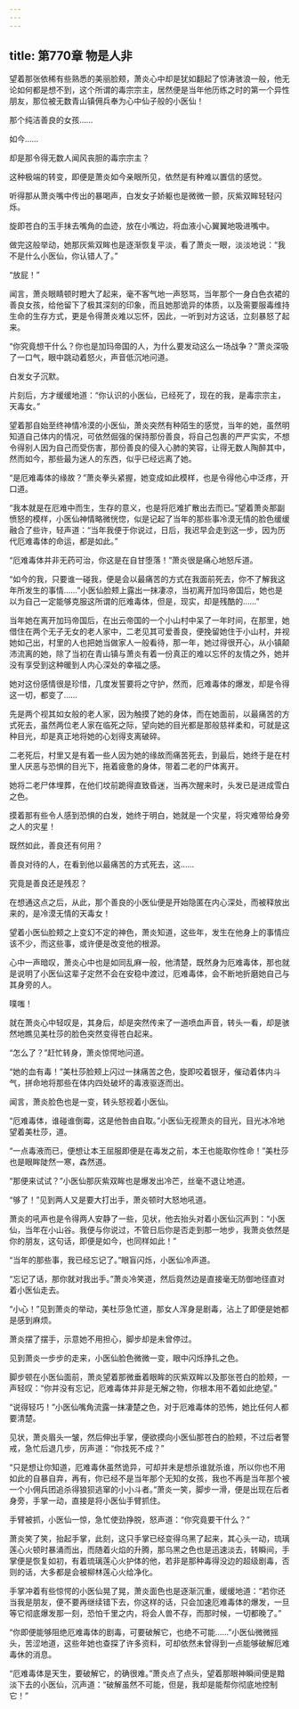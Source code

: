 ```yaml
---
---
---
```

title: 第770章 物是人非
---



望着那张依稀有些熟悉的美丽脸颊，萧炎心中却是犹如翻起了惊涛骇浪一般，他无论如何都是想不到，这个所谓的毒宗宗主，居然便是当年他历练之时的第一个异性朋友，那位被无数青山镇佣兵奉为心中仙子般的小医仙！

那个纯洁善良的女孩……

如今……

却是那令得无数人闻风丧胆的毒宗宗主？

这种极端的转变，即便是萧炎如今亲眼所见，依然是有种难以置信的感觉。

听得那从萧炎嘴中传出的暴喝声，白发女子娇躯也是微微一颤，灰紫双眸轻轻闪烁。

旋即苍白的玉手抹去嘴角的血迹，放在小嘴边，将血液小心翼翼地吸进嘴中。

做完这般举动，她那灰紫双眸也是逐渐恢复平淡，看了萧炎一眼，淡淡地说：“我不是什么小医仙，你认错人了。”

“放屁！”

闻言，萧炎眼睛顿时瞪大了起来，毫不客气地一声怒骂，当年那个一身白色衣裙的善良女孩，给他留下了极其深刻的印象，而且她那诡异的体质，以及需要服毒维持生命的生存方式，更是令得萧炎难以忘怀，因此，一听到对方这话，立刻暴怒了起来。

“你究竟想干什么？你也是加玛帝国的人，为什么要发动这么一场战争？”萧炎深吸了一口气，眼中跳动着怒火，声音低沉地问道。

白发女子沉默。

片刻后，方才缓缓地道：“你认识的小医仙，已经死了，现在的我，是毒宗宗主，天毒女。”

望着那自始至终神情冷漠的小医仙，萧炎突然有种陌生的感觉，当年的她，虽然明知道自己体内的情况，可依然倔强的保持那份善良，将自己包裹的严严实实，不想令得别人因为自己而受伤害，那份善良的侵入心肺的笑容，让得无数人陶醉其中，然而如今，那些最为迷人的东西，似乎已经远离了她。

“是厄难毒体的缘故？”萧炎拳头紧握，她变成如此模样，也是令得他心中泛疼，开口道。

“我本就是在厄难中而生，生存的意义，也是将厄难扩散出去而已。”望着萧炎那副愤怒的模样，小医仙神情略微恍惚，似是记起了当年的那些事冷漠无情的脸色缓缓融合了些许，轻声道：“当年我便于你说过，日后，我迟早会走到这一步，因为历代厄难毒体的命运，都是如此。”

“厄难毒体并非无药可治，你这是在自甘堕落！”萧炎很是痛心地怒斥道。

“如今的我，只要谁一碰我，便是会以最痛苦的方式在我面前死去，你不了解我这年所发生的事情……”小医仙脸颊上露出一抹凄凉，当初离开加玛帝国后，她也是以为自己一定能够克服这所谓的厄难毒体，但是，现实，却是残酷的……”

当年她在离开加玛帝国后，在出云帝国的一个小山村中呆了一年时间，在那里，她借住在两个无子无女的老人家中，二老见其可爱善良，便挽留她住于小山村，并视她如己出，村里的人也把她当做家人一般看待，那一年，她过得很开心，从小镇颠沛流离的她，除了当初在青山镇与萧炎有着一份真正的难以忘怀的友情之外，她并没有享受到这种暖到人内心深处的幸福之感。

她对这份感情很是珍惜，几度发誓要将之守护，然而，厄难毒体的爆发，却是令得这一切，都变了……

先是两个视其如女般的老人家，因为触摸了她的身体，而在她面前，以最痛苦的方式死去，虽然两位老人家在临死之际，望向她的目光都是那般慈祥柔和，可就是这种目光，却是真正地将她的心划得支离破碎。

二老死后，村里又是有着一些人因为她的缘故而痛苦死去，到最后，她终于是在村里人厌恶与恐惧的目光下，拖着疲惫的身体，带着二老的尸体离开。

她将二老尸体埋葬，在他们坟前跪得直致昏迷，当再次醒来时，头发已是进成雪白之色。

摸着那有些令人感到恐惧的白发，她终于明白，她就是一个灾星，将灾难带给身旁之人的灾星！

既然如此，善良还有何用？

善良对待的人，在看到他以最痛苦的方式死去，这……

究竟是善良还是残忍？

在想通这点之后，从此，那个善良的小医仙便是开始隐匿在内心深处，而被释放出来的，是冷漠无情的天毒女！

望着小医仙脸颊之上变幻不定的神色，萧炎知道，这些年，发生在他身上的事情应该不少，而这些事，或许便是改变他的根源。

心中一声暗叹，萧炎心中也是如同乱麻一般，他清楚，既然身为厄难毒体，那也就是说明了小医仙这辈子定然不会在安稳中渡过，厄难毒体，会不断地折磨她自己与其身旁的人。

噗嗤！

就在萧炎心中轻叹是，其身后，却是突然传来了一道喷血声音，转头一看，却是骇然地瞧见美杜莎的脸色突然变得苍白起来。

“怎么了？”赶忙转身，萧炎惊愕地问道。

“她的血有毒！”美杜莎脸颊上闪过一抹痛苦之色，旋即咬着银牙，催动着体内斗气，拼命地将那些在体内四处破坏的毒液驱逐而出。

闻言，萧炎脸色也是一变，转头怒视着小医仙。

“厄难毒体，谁碰谁倒霉，这是他咎由自取。”小医仙无视萧炎的目光，目光冰冷地望着美杜莎，道。

“一点毒液而已，便想让本王屈服即便是在毒发之前，本王也能取你性命！”美杜莎也是眼眸陡然一寒，森然道。

“那便来试试？”小医仙那灰紫双眸也是爆发出冷芒，丝毫不退让地道。

“够了！”见到两人又是要大打出手，萧炎顿时大怒地吼道。

萧炎的吼声也是令得两人安静了一些，见状，他去抬头对着小医仙沉声到：“小医仙，当年在小山谷。我便与你说过，不管日后你是否走到那一地步，我萧炎依然是你的朋友，这句话，即便是如今，也同样如此！”

“当年的那些事，我已经忘记了。”眼盲闪烁，小医仙冷声道。

“忘记了话，那你就对我出手。”萧炎冷笑道，然后竟然边是直接毫无防御地径直对着小医仙走去。

“小心！”见到萧炎的举动，美杜莎急忙道，那女人浑身是剧毒，沾上了即便是她都是感到麻烦。

萧炎摆了摆手，示意她不用担心，脚步却是未曾停过。

见到萧炎一步步的走来，小医仙脸色微微一变，眼中闪烁挣扎之色。

脚步顿在小医仙面前，萧炎望着那微垂着眼眸的灰紫双眸以及那张苍白的脸颊，一声轻叹：“你并没有忘记，厄难毒体并非是无解之物，你根本用不着如此绝望。”

“说得轻巧！”小医仙嘴角流露一抹凄楚之色，对于厄难毒体的恐怖，她比任何人都要清楚。

见状，萧炎眉头一皱，然后伸出手掌，便欲摸向小医仙那苍白的脸颊，不过后者警戒，急忙后退几步，厉声道：“你找死不成？”

“只是想让你知道，厄难毒休虽然诡异，可却并未是想杀谁就杀谁，所以你也不用如此的自暴自弃，再有，你已经不是当年那个无知的女孩，我也不再是当年那个被一个小佣兵团追杀得狼狈逃窜的小小斗者。”萧炎一笑，脚步一滑，便是出现在后者身旁，手掌一动，直接是将小医仙手臂抓住。

手臂被抓，小医仙一惊，急忙使劲挣脱，怒声道：“你究竟要干什么？”

萧炎笑了笑，抬起手掌，此刻，这只手掌已经变得乌黑了起来，其心头一动，琉璃莲心火顿时暴涌而出，而随着火焰的升腾，那乌黑之色也是迅速淡去，转瞬间，手掌便是恢复如初，有着琉璃莲心火护体的他，若非是那种毒得没边的超级剧毒，否则的话，大多都是会被柳林莲心火给净化。

手掌冲着有些惊愕的小医仙晃了晃，萧炎面色也是逐渐沉重，缓缓地道：“若你还当我是朋友，便不要再继续错下去，你这样的话，只会加速厄难毒体的爆发，一旦等它彻底爆发那一刻，恐怕千里之内，将会人兽不存，而那时候，一切都晚了。”

“你即便能够阻绝厄难毒体的剧毒，可要破解它，也绝不可能……”小医仙微微摇头，苦涩地道，这些年她也查探了许多资料，可却依然未曾得到一点能够破解厄难毒休的消息。

“厄难毒体是天生，要破解它，的确很难。”萧炎点了点头，望着那眼神瞬间便是黯淡下去的小医仙，沉声道：“破解虽然不可能，但是，我却是能帮你彻底地控制它！”